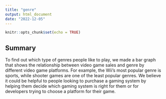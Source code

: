 ```yaml
---
title: "genre"
output: html_document
date: "2022-12-05"
---
```


```r
knitr::opts_chunk$set(echo = TRUE)
```

## Summary

To find out which type of genres people like to play, we made a bar graph that shows the relationship between video game sales and genre by different video game platforms. For example, the Wii’s most popular genre is sports, while shooter games are one of the least popular genres. We believe it could be helpful to people looking to purchase a gaming system by helping them decide which gaming system is right for them or for developers trying to choose a platform for their game.
